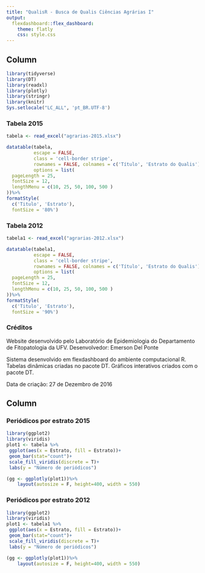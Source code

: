 ```yaml
---
title: "QualisR - Busca de Qualis Ciências Agrárias I"
output: 
  flexdashboard::flex_dashboard:
    theme: flatly
    css: style.css
---
```

<script src="https://use.fontawesome.com/682f97eaed.js"></script>


   

Column {.tabset data-width=750px}
----------------------------------



```r
library(tidyverse)
library(DT)
library(readxl)
library(plotly)
library(stringr)
library(knitr)
Sys.setlocale("LC_ALL", 'pt_BR.UTF-8')
```


### Tabela 2015 



```r

tabela <- read_excel("agrarias-2015.xlsx")
```



```r
datatable(tabela, 
          escape = FALSE,
          class = 'cell-border stripe',
          rownames = FALSE, colnames = c('Título', 'Estrato do Qualis'), 
          options = list(
  pageLength = 25,
  fontSize = 12,
  lengthMenu = c(10, 25, 50, 100, 500 )
))%>%
formatStyle(
  c('Titulo', 'Estrato'),
  fontSize = '80%')

```


### Tabela 2012 



```r

tabela1 <- read_excel("agrarias-2012.xlsx")
```



```r
datatable(tabela1,
          escape = FALSE,
          class = 'cell-border stripe',
          rownames = FALSE, colnames = c('Título', 'Estrato do Qualis'), 
          options = list(
  pageLength = 25,
  fontSize = 12,
  lengthMenu = c(10, 25, 50, 100, 500 )
))%>%
formatStyle(
  c('Titulo', 'Estrato'),
  fontSize = '90%')

```

### Créditos

Website desenvolvido pelo Laboratório de Epidemiologia do Departamento de Fitopatologia da UFV. Desenvolvedor: Emerson Del Ponte

Sistema desenvolvido em flexdashboard do ambiente computacional R. Tabelas dinâmicas criadas no pacote DT. Gráficos interativos criados com o pacote DT.

Data de criação: 27 de Dezembro de 2016

Column {.tabset}
----------------------------------

### Periódicos por estrato 2015

```r
library(ggplot2)
library(viridis)
plot1 <- tabela %>% 
 ggplot(aes(x = Estrato, fill = Estrato))+
 geom_bar(stat="count")+
 scale_fill_viridis(discrete = T)+
 labs(y = "Número de periódicos")

(gg <- ggplotly(plot1))%>% 
    layout(autosize = F, height=400, width = 550)
```

### Periódicos por estrato 2012
```r
library(ggplot2)
library(viridis)
plot1 <- tabela1 %>% 
 ggplot(aes(x = Estrato, fill = Estrato))+
 geom_bar(stat="count")+
 scale_fill_viridis(discrete = T)+
 labs(y = "Número de periódicos")

(gg <- ggplotly(plot1))%>% 
    layout(autosize = F, height=400, width = 550)
```



